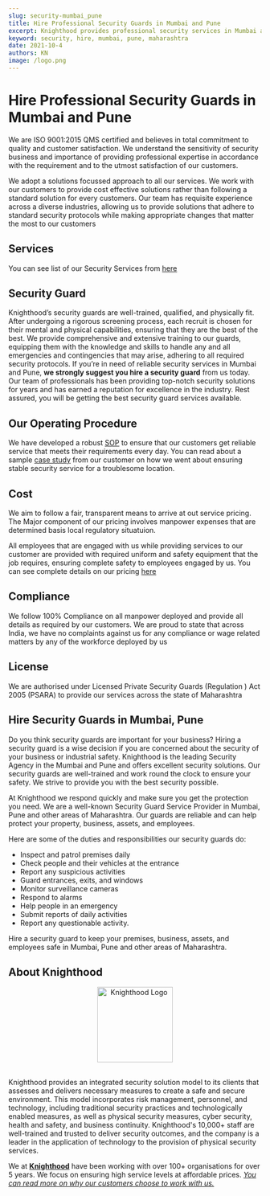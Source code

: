 ```yaml
---
slug: security-mumbai_pune
title: Hire Professional Security Guards in Mumbai and Pune
excerpt: Knighthood provides professional security services in Mumbai and Pune. Contact us to Hire Now
keyword: security, hire, mumbai, pune, maharashtra
date: 2021-10-4
authors: KN
image: /logo.png
---
```

# Hire Professional Security Guards in Mumbai and Pune


We are ISO 9001:2015 QMS certified and believes in total commitment to quality and customer satisfaction. We understand the sensitivity of security business and importance of providing professional expertise in accordance with the requirement and to the utmost satisfaction of our customers.

We adopt a solutions focussed approach to all our services. We work with our customers to provide cost effective solutions rather than following a standard solution for every customers. Our team has requisite experience across a diverse industries, allowing us to provide solutions that adhere to standard security protocols while making appropriate changes that matter the most to our customers


## Services

You can see list of our Security Services from [here](/services/security)

## Security Guard

Knighthood’s security guards are well-trained, qualified, and physically fit. After undergoing a rigorous screening process, each recruit is chosen for their mental and physical capabilities, ensuring that they are the best of the best. We provide comprehensive and extensive training to our guards, equipping them with the knowledge and skills to handle any and all emergencies and contingencies that may arise, adhering to all required security protocols. If you’re in need of reliable security services in Mumbai and Pune, **we strongly suggest you hire a security guard** from us today. Our team of professionals has been providing top-notch security solutions for years and has earned a reputation for excellence in the industry. Rest assured, you will be getting the best security guard services available.


## Our Operating Procedure
We have developed a robust [SOP](//security/intro) to ensure that our customers get reliable service that meets their requirements every day. You can read about a sample [case study](/case/case3) from our customer on how we went about ensuring stable security service for a troublesome location.

## Cost

We aim to follow a fair, transparent means to arrive at out service pricing. The Major component of our pricing involves manpower expenses that are determined basis local regulatory situatuion.

All employees that are engaged with us while providing services to our customer are provided with required uniform and safety equipment that the job requires, ensuring complete safety to employees engaged by us. You can see complete details on our pricing [here](/pricing)

## Compliance

We follow 100% Compliance on all manpower deployed and provide all details as required by our customers. We are proud to state that across India, we have no complaints against us for any compliance or wage related matters by any of the workforce deployed by us


## License

We are authorised under Licensed Private Security Guards (Regulation ) Act 2005 (PSARA) to provide our services across the state of Maharashtra

## Hire Security Guards in Mumbai, Pune

Do you think security guards are important for your business? Hiring a security guard is a wise decision if you are concerned about the security of your business or industrial safety. Knighthood is the leading Security Agency in the Mumbai and Pune and offers excellent security solutions. Our security guards are well-trained and work round the clock to ensure your safety. We strive to provide you with the best security possible.

At Knighthood we respond quickly and make sure you get the protection you need. We are a well-known Security Guard Service Provider in Mumbai, Pune and other areas of Maharashtra. Our guards are reliable and can help protect your property, business, assets, and employees.

Here are some of the duties and responsibilities our security guards do:

- Inspect and patrol premises daily
- Check people and their vehicles at the entrance
- Report any suspicious activities
- Guard entrances, exits, and windows
- Monitor surveillance cameras
- Respond to alarms
- Help people in an emergency
- Submit reports of daily activities
- Report any questionable activity.

Hire a security guard to keep your premises, business, assets, and employees safe in Mumbai, Pune and other areas of Maharashtra.

## About Knighthood

<center><img src="/img/logo.png" width ="150" height ='flex' alt="Knighthood Logo"/></center>
<br/>

Knighthood provides an integrated security solution model to its clients that assesses and delivers necessary measures to create a safe and secure environment. This model incorporates risk management, personnel, and technology, including traditional security practices and technologically enabled measures, as well as physical security measures, cyber security, health and safety, and business continuity. Knighthood's 10,000+ staff are well-trained and trusted to deliver security outcomes, and the company is a leader in the application of technology to the provision of physical security services.



We at **[Knighthood](/)** have been working with over 100+ organisations for over 5 years. We focus on ensuring high service levels at affordable prices. *[You can read more on why our customers choose to work with us.](/whyus)*
